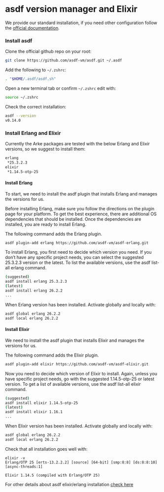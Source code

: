 
# asdf version manager and Elixir
We provide our standard installation, if you need other configuration follow the [official documentation](https://asdf-vm.com/).

### Install asdf
Clone the official github repo on your root:
```bash
git clone https://github.com/asdf-vm/asdf.git ~/.asdf
```

Add the following to `~/.zshrc`:
```bash
. "$HOME/.asdf/asdf.sh"
```

Open a new terminal tab or confirm `~/.zshrc` edit with:
```bash
source ~/.zshrc
```

Check the correct installation:
```bash
asdf --version
v0.14.0
```

### Install Erlang and Elixir
Currently the Arke packages are tested with the below Erlang and Elixir versions, so we suggest to install them:
```bash
erlang
 *25.3.2.3
elixir
 *1.14.5-otp-25
```

#### Install Erlang

To start, we need to install the asdf plugin that installs Erlang and manages the versions for us.

<Callout type="warning">
 Before installing Erlang, make sure you follow the directions on the plugin page for your platform. To get the best
 experience, there are additional OS dependencies that should be installed. Once the dependencies are installed,
 you are ready to install Erlang.
</Callout>

The following command adds the Erlang plugin.
```bash
asdf plugin-add erlang https://github.com/asdf-vm/asdf-erlang.git
```

To install Erlang, you first need to decide which version you need. If you don’t have any specific project needs,
you can select the suggested 25.3.2.3 version or the latest. To list the available versions, use the asdf list-all erlang command.

```bash
(suggested)
asdf install erlang 25.3.2.3
(latest)
asdf install erlang 26.2.2
...
```

When Erlang version has been installed. Activate globally and locally with:
```bash
asdf global erlang 26.2.2
asdf local erlang 26.2.2
```

#### Install Elixir
We need to install the asdf plugin that installs Elixir and manages the versions for us.

The following command adds the Elixir plugin.
```bash
asdf plugin-add elixir https://github.com/asdf-vm/asdf-elixir.git
```

Now you need to decide which version of Elixir to install. Again, unless you have specific project needs, go with the
suggested 1.14.5-otp-25 or latest version. To get a list of available versions, use the asdf list-all elixir command.

```bash
(suggested)
asdf install elixir 1.14.5-otp-25
(latest)
asdf install elixir 1.16.1
...
```

When Elixir version has been installed. Activate globally and locally with:
```bash
asdf global erlang 26.2.2
asdf local erlang 26.2.2
```

Check that all installation goes well with:
```
elixir -v
Erlang/OTP 25 [erts-13.2.2.2] [source] [64-bit] [smp:8:8] [ds:8:8:10] [async-threads:1]

Elixir 1.14.5 (compiled with Erlang/OTP 25)
```

For other details about asdf elixir/erlang installation [check here](https://thinkingelixir.com/install-elixir-using-asdf/)
